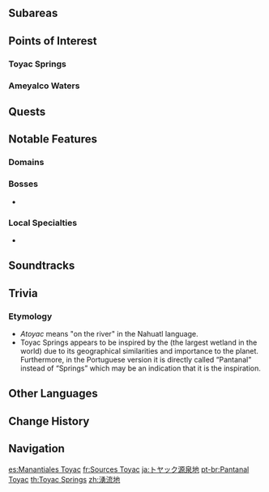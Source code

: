 {{Stub}}
{{Location Infobox
|image        = <gallery>
Toyac Springs.png|In-game
Subarea Toyac Springs Map Location.png|Map
</gallery>
|type         = Area
|map_level    = 
|region       = Natlan
}}
{{Location Intro|description=}}

==Subareas==
{{Locations by Category Table|type=Subareas}}

==Points of Interest==
===Toyac Springs===
{{Locations by Category List
|Toyac Springs Locations&Points of Interest
|not = Points of Interest with Parent Points of Interest
|not2 = Ameyalco Waters Locations
|not3 = Bulletin Boards
}}

===Ameyalco Waters===
{{Locations by Category List
|Ameyalco Waters Locations&Points of Interest
|not = Points of Interest with Parent Points of Interest
|not2 = Bulletin Boards
}}

==Quests==
{{Quests by Category List|heo=1}}

==Notable Features==
===Domains===
{{Domains by Category Gallery}}

===Bosses===
* {{Enemy|Secret Source Automaton: Configuration Device}}

===Local Specialties===
* {{Item|Sprayfeather Gill}}
<!--
==NPCs==
*
--><!--
==Interactables==
===Interactable Name===
{{Dialogue Start}}
:''':''' {{tx}}
{{Dialogue End}}
--><!--
==Descriptions==
{{Description|}}
-->
==Soundtracks==
{{Soundtracks by Category Table|type=location}}
<!--
==Lore==

==Gallery==
<gallery>

</gallery>

==Video Guides==
{{EVT
|video   = 
|caption = 
}}
-->
==Trivia==
===Etymology===
*''Atoyac'' means "on the river" in the Nahuatl language.
*Toyac Springs appears to be inspired by the {{w|Pantanal}} (the largest wetland in the world) due to its geographical similarities and importance to the planet. Furthermore, in the Portuguese version it is directly called “Pantanal” instead of “Springs” which may be an indication that it is the inspiration.

==Other Languages==
{{Other Languages
|en       = Toyac Springs
|zhs      = 涌流地
|zhs_rm   = Yǒngliú-dì
|zht      = 湧流地
|zht_rm   = Yǒngliú-dì
|zh_tl    = 
|ja       = トヤック源泉地
|ja_rm    = Toyakku Gensenchi{{Assumed}}
|ja_tl    = 
|ko       = 샘솟는 땅
|ko_tl    = 
|es       = Manantiales Toyac
|es_tl    = Toyac Springs
|fr       = Sources Toyac
|fr_tl    = Toyac Springs
|ru       = Ручьи Тойек
|ru_tl    = Toyac Streams
|th       = Toyac Springs
|vi       = Suối Nguồn Toyac
|vi_tl    = 
|de       = Toyac-Quellgebiet
|de_tl    = Toyac Headwaters
|id       = Toyac Springs
|pt       = Pantanal Toyac
|pt_tl    = 
|tr       = Toyac Kaplıcaları
|tr_tl    = 
|it       = Sorgenti di Toyac
|it_tl    = Springs of Toyac
}}

==Change History==
{{Change History|5.0}}
<!--
==References==
{{Reflist}}
-->
==Navigation==
{{Area Navbox|Natlan}}

[[es:Manantiales Toyac]]
[[fr:Sources Toyac]]
[[ja:トヤック源泉地]]
[[pt-br:Pantanal Toyac]]
[[th:Toyac Springs]]
[[zh:湧流地]]